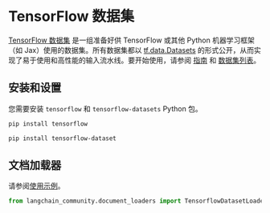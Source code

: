 # TensorFlow 数据集

[TensorFlow 数据集](https://www.tensorflow.org/datasets) 是一组准备好供 TensorFlow 或其他 Python 机器学习框架（如 Jax）使用的数据集。所有数据集都以 [tf.data.Datasets](https://www.tensorflow.org/api_docs/python/tf/data/Dataset) 的形式公开，从而实现了易于使用和高性能的输入流水线。要开始使用，请参阅 [指南](https://www.tensorflow.org/datasets/overview) 和 [数据集列表](https://www.tensorflow.org/datasets/catalog/overview#all_datasets)。

## 安装和设置

您需要安装 `tensorflow` 和 `tensorflow-datasets` Python 包。

```bash
pip install tensorflow
```

```bash
pip install tensorflow-dataset
```

## 文档加载器

请参阅[使用示例](/docs/integrations/document_loaders/tensorflow_datasets)。

```python
from langchain_community.document_loaders import TensorflowDatasetLoader
```